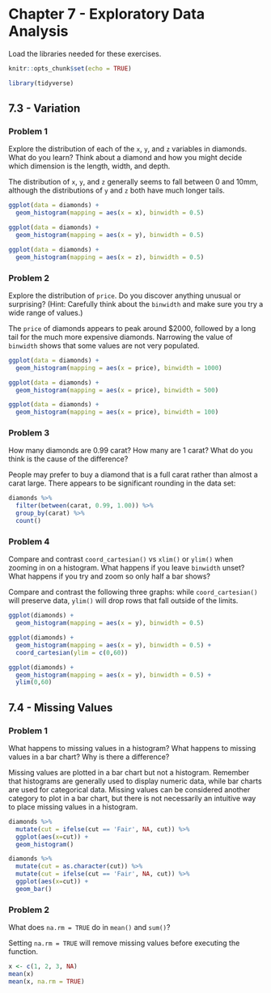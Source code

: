 # Chapter 7 - Exploratory Data Analysis {-}

Load the libraries needed for these exercises.

```r
knitr::opts_chunk$set(echo = TRUE)
```

```r
library(tidyverse)
```

## 7.3 - Variation {-}

### Problem 1 {-}

Explore the distribution of each of the `x`, `y`, and `z` variables in diamonds. 
What do you learn? Think about a diamond and how you might decide which 
dimension is the length, width, and depth.

The distribution of `x`, `y`, and `z` generally seems to fall between 0 and 
10mm, although the distributions of `y` and `z` both have much longer tails.

```r
ggplot(data = diamonds) + 
  geom_histogram(mapping = aes(x = x), binwidth = 0.5)
```

```r
ggplot(data = diamonds) + 
  geom_histogram(mapping = aes(x = y), binwidth = 0.5)
```

```r
ggplot(data = diamonds) + 
  geom_histogram(mapping = aes(x = z), binwidth = 0.5)
```

### Problem 2 {-}

Explore the distribution of `price`. Do you discover anything unusual or 
surprising? (Hint: Carefully think about the `binwidth` and make sure you try 
a wide range of values.)

The `price` of diamonds appears to peak around $2000, followed by a long tail
for the much more expensive diamonds. Narrowing the value of `binwidth` shows 
that some values are not very populated.

```r
ggplot(data = diamonds) + 
  geom_histogram(mapping = aes(x = price), binwidth = 1000)
```

```r
ggplot(data = diamonds) + 
  geom_histogram(mapping = aes(x = price), binwidth = 500)
```

```r
ggplot(data = diamonds) + 
  geom_histogram(mapping = aes(x = price), binwidth = 100)
```

### Problem 3 {-}

How many diamonds are 0.99 carat? How many are 1 carat? What do you think is 
the cause of the difference?

People may prefer to buy a diamond that is a full carat rather than almost a 
carat large. There appears to be significant rounding in the data set:

```r
diamonds %>%
  filter(between(carat, 0.99, 1.00)) %>%
  group_by(carat) %>%
  count()
```

### Problem 4 {-}

Compare and contrast `coord_cartesian()` vs `xlim()` or `ylim()` when zooming 
in on a histogram. What happens if you leave `binwidth` unset? What happens if 
you try and zoom so only half a bar shows?

Compare and contrast the following three graphs: while `coord_cartesian()` 
will preserve data, `ylim()` will drop rows that fall outside of the limits.

```r
ggplot(diamonds) + 
  geom_histogram(mapping = aes(x = y), binwidth = 0.5)
```

```r
ggplot(diamonds) + 
  geom_histogram(mapping = aes(x = y), binwidth = 0.5) +
  coord_cartesian(ylim = c(0,60))
```

```r
ggplot(diamonds) + 
  geom_histogram(mapping = aes(x = y), binwidth = 0.5) +
  ylim(0,60)
```

## 7.4 - Missing Values {-}

### Problem 1 {-}

What happens to missing values in a histogram? What happens to missing values 
in a bar chart? Why is there a difference?

Missing values are plotted in a bar chart but not a histogram. Remember that 
histograms are generally used to display numeric data, while bar charts are 
used for categorical data. Missing values can be considered another category 
to plot in a bar chart, but there is not necessarily an intuitive way to place 
missing values in a histogram.

```r
diamonds %>% 
  mutate(cut = ifelse(cut == 'Fair', NA, cut)) %>%
  ggplot(aes(x=cut)) +
  geom_histogram()
```

```r
diamonds %>% 
  mutate(cut = as.character(cut)) %>%
  mutate(cut = ifelse(cut == 'Fair', NA, cut)) %>%
  ggplot(aes(x=cut)) +
  geom_bar()
```

### Problem 2 {-}

What does `na.rm = TRUE` do in `mean()` and `sum()`?

Setting `na.rm = TRUE` will remove missing values before executing the function. 

```r
x <- c(1, 2, 3, NA)
mean(x)
mean(x, na.rm = TRUE)
```

